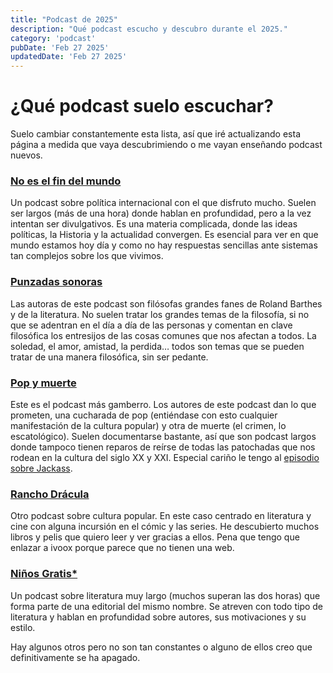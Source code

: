 ```yaml
---
title: "Podcast de 2025"
description: "Qué podcast escucho y descubro durante el 2025."
category: 'podcast'
pubDate: 'Feb 27 2025'
updatedDate: 'Feb 27 2025'
---
```


# ¿Qué podcast suelo escuchar?
Suelo cambiar constantemente esta lista, así que iré actualizando esta página a medida que vaya descubrimiendo o me vayan enseñando podcast nuevos.

### [No es el fin del mundo](https://elordenmundial.com/podcasts/no-es-el-fin-del-mundo/)
Un podcast sobre política internacional con el que disfruto mucho. Suelen ser largos (más de una hora) donde hablan en profundidad, pero a la vez intentan ser divulgativos. Es una materia complicada, donde las ideas políticas, la Historia y la actualidad convergen. Es esencial para ver en que mundo estamos hoy día y como no hay respuestas sencillas ante sistemas tan complejos sobre los que vivimos.

### [Punzadas sonoras](https://punzadas.com/)
Las autoras de este podcast son filósofas grandes fanes de Roland Barthes y de la literatura. No suelen tratar los grandes temas de la filosofía, si no que se adentran en el día a día de las personas y comentan en clave filosófica los entresijos de las cosas comunes que nos afectan a todos. La soledad, el amor, amistad, la perdida… todos son temas que se pueden tratar de una manera filosófica, sin ser pedante. 

### [Pop y muerte](https://www.primaverasound.com/es/radio/shows/pop-y-muerte)
Este es el podcast más gamberro. Los autores de este podcast dan lo que prometen, una cucharada de pop (entiéndase con esto cualquier manifestación de la cultura popular) y otra de muerte (el crimen, lo escatológico). Suelen documentarse bastante, así que son podcast largos donde tampoco tienen reparos de reírse de todas las patochadas que nos rodean en la cultura del siglo XX y XXI. Especial cariño le tengo al [episodio sobre Jackass](https://www.primaverasound.com/es/radio/shows/pop-y-muerte/pop-y-muerte-t4-e07-pop-y-jackass-r-n).

### [Rancho Drácula](https://www.ivoox.com/en/podcast-rancho-dracula_sq_f11102400_1.html)
Otro podcast sobre cultura popular. En este caso centrado en literatura y cine con alguna incursión en el cómic y las series. He descubierto muchos libros y pelis que quiero leer y ver gracias a ellos. Pena que tengo que enlazar a ivoox porque parece que no tienen una web.

### [Niños Gratis*](https://sites.google.com/view/ninosgratis/podcast?authuser=0)
Un podcast sobre literatura muy largo (muchos superan las dos horas) que forma parte de una editorial del mismo nombre. Se atreven con todo tipo de literatura y hablan en profundidad sobre autores, sus motivaciones y su estilo. 

Hay algunos otros pero no son tan constantes o alguno de ellos creo que definitivamente se ha apagado.